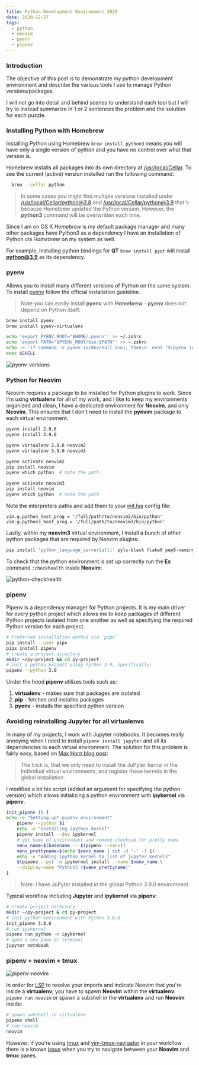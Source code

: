 ```yaml
---
title: Python Development Environment 2020
date: 2020-12-27
tags:
  - python
  - neovim
  - pyenv
  - pipenv
---
```


### Introduction

The objective of this post is to demonstrate my python development
environment and describe the various tools I use to manage Python
versions/packages.

I will not go into detail and behind scenes to understand each tool but I will
try to instead summarize in 1 or 2 sentences the problem and the solution for
each puzzle.

### Installing Python with Homebrew

Installing Python using Homebrew `brew install python3` means you will have
only a single version of python and you have no control over what that version is.

Homebrew installs all packages into its own directory at [/usr/local/Cellar]().
To see the current (active) version installed run the following command:

```bash
  brew --cellar python
```

> In some cases you might find multiple versions installed under
> [/usr/local/Cellar/python@3.8]() and [/usr/local/Cellar/python@3.9]() that's
> because Homebrew updated the Python version. However, the **python3** command
> will be overwritten each time.

Since I am on OS X _Homebrew_ is my default package manager and many other packages
have Python3 as a dependency I have an installation of Python via _Homebrew_ on
my system as well.

For example, installing python bindings for **QT** `brew install pyqt` will install **python@3.9** as its dependency.

### pyenv

Allows you to install many different versions of Python on the same system.
To install [pyenv](https://github.com/pyenv/pyenv) follow the official
installation guideline.

> Note you can easily install **pyenv** with **Homebrew** - **pyenv** does not depend on Python itself.

```bash
brew install pyenv
brew install pyenv-virtualenv

echo 'export PYENV_ROOT="$HOME/.pyenv"' >> ~/.zshrc
echo 'export PATH="$PYENV_ROOT/bin:$PATH"' >> ~.zshrc
echo -e 'if command -v pyenv 1>/dev/null 2>&1; then\n  eval "$(pyenv init -)"\nfi' >> ~/.zshrc
exec $SHELL
```

![pyenv-versions](./pyenv-versions.png)

### Python for Neovim

Neovim requires a package to be installed for Python plugins to work.
Since I'm using **virtualenv** for all of my work, and I like to keep my environments
organized and clean, I have a dedicated environment for **Neovim**, and only **Neovim**. This ensures
that I don't need to install the **pynvim** package to each virtual environment.

```bash
pyenv install 2.8.6
pyenv install 3.9.0

pyenv virtualenv 2.8.6 neovim2
pyenv virtualenv 3.9.0 neovim3

pyenv activate neovim2
pip install neovim
pyenv which python  # note the path

pyenv activate neovim3
pip install neovim
pyenv which python  # note the path
```

Note the interpreters paths and add them to your [init.lua](https://github.com/richban/.dotfiles/blob/master/dotfiles/config/nvim/init.lua) config file:

```
vim.g.python_host_prog = '/full/path/to/neovim2/bin/python'
vim.g.python3_host_prog = '/full/path/to/neovim3/bin/python'
```

Lastly, within my **neovim3** virtual environment, I install a bunch of other python
packages that are required by Neovim plugins:

```bash
pip install 'python_language_server[all]' pyls-black flake8 pep8-naming jupyter_qtconsole_colorschemes
```

To check that the python environment is set up correctly run the **Ex** command `:checkhealth` inside **Neovim**:

![python-checkhealth](./python-checkhealth.png)

### pipenv

Pipenv is a dependency manager for Python projects. It is my main driver for every python project which allows me to keep packages of different Python projects isolated from one another as well as specifying the required Python version for each project.

```bash
# Preferred installation method via `pipx`
pip install --user pipx
pipx install pipenv
# create a project directory
mkdir ~/py-project && cd py-project
# init a python project using Python 3.9, specifically:
pipenv --python 3.9
```

Under the hood **pipenv** utilizes tools such as:

1. **virtualenv** - makes sure that packages are isolated
2. **pip** - fetches and installes packages
3. **pyenv** - installs the specified python version

### Avoiding reinstalling Jupyter for all virtualenvs

In many of my projects, I work with Jupyter notebooks. It becomes really annoying when I need to install `pipenv install jupyter` and all its dependencies to each virtual environment.
The solution for this problem is fairly easy, based on [Max Horn blog post](https://expectationmax.github.io/2018/Neovim-pipenv-based-development-environment/):

> The trick is, that we only need to install the JuPyter kernel in the individual virtual environments, and register these kernels in the global installation.

I modified a bit his script (added an argument for specifying the python version) which allows initializing a python environment with **ipykernel** via **pipenv**.

```bash
init_pipenv () {
echo -e "Setting up* pipenv environment"
    pipenv --python $1
    echo -e "Installing ipython kernel"
    pipenv install --dev ipykernel
    # get name of environment and remove checksum for pretty name
    venv_name=$(basename -- $(pipenv --venv))
    venv_prettyname=$(echo $venv_name | cut -d '-' -f 1)
    echo -e "Adding ipython kernel to list of jupyter kernels"
    $(pipenv --py) -m ipykernel install --name $venv_name \
    --display-name "Python3 ($venv_prettyname)"
}
```

> Note: I have JuPyter installed in the global Python 3.9.0 environment

Typical workflow including **Jupyter** and **ipykernel** via **pipenv**:

```bash
# create project directory
mkdir ~/py-project & cd py-project
# init python environment with Python 3.8.6
init_pipenv 3.8.6
# run ipykernel
pipenv run python -m ipykernel
# open a new pane or terminal
jupyter notebook
```

### pipenv + neovim + tmux

![pipenv-neovim](./pipenv-neovim.png)

In order for [LSP]() to resolve your imports and indicate Neovim that you're inside a **virtualenv**,
you have to spawn **Neovim** within the **virtualenv**: `pipenv run neovim` or spawn a subshell in the **virtualenv**
and run **Neovim** inside:

```bash
# spawn subshell in virtualenv
pipenv shell
# run neovim
neovim
```

However, if you're using [tmux]() and [vim-tmux-navigator](https://github.com/christoomey/vim-tmux-navigator)
in your workflow there is a known [issue](https://github.com/christoomey/vim-tmux-navigator/issues/195) when you
try to navigate between your **Neovim** and **tmux** panes.
